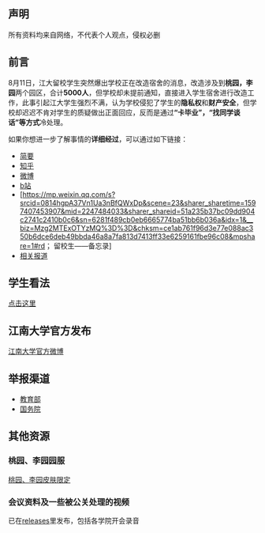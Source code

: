 == 声明 ==
所有资料均来自网络，不代表个人观点，侵权必删 

== 前言 ==
8月11日，江大留校学生突然爆出学校正在改造宿舍的消息，改造涉及到'''桃园，李园'''两个园区，合计'''5000人'''，但学校却未提前通知，直接进入学生宿舍进行改造工作，此事引起江大学生强烈不满，认为学校侵犯了学生的'''隐私权'''和'''财产安全'''，但学校却迟迟不肯对学生的质疑做出正面回应，反而是通过'''“卡毕业”，“找同学谈话”等方式'''冷处理。

如果你想进一步了解事情的'''详细经过'''，可以通过如下链接：
*[https://github.com/Tao-Li-Brothers/jiangnan-university_Tao_Li/blob/master/%E4%BA%8B%E4%BB%B6%E7%BB%8F%E8%BF%87 简要]
*[https://www.zhihu.com/question/413577697 知乎]
*[https://s.weibo.com/weibo/%25E6%25B1%259F%25E5%258D%2597%25E5%25A4%25A7%25E5%25AD%25A6?topnav=1&wvr=6&b=1 微博]
*[https://www.bilibili.com/video/BV1854y1i7nA?from=search&seid=11711711833237032196 b站]
*[https://mp.weixin.qq.com/s?srcid=0814hgpA37Vn1Ua3nBfQWxDp&scene=23&sharer_sharetime=1597407453907&mid=2247484033&sharer_shareid=51a235b37bc09dd904c2741c2410b0c6&sn=6281f489cb0eb6665774ba51bb6b036a&idx=1&__biz=Mzg2MTExOTYzMQ%3D%3D&chksm=ce1ab761f96d3e77e088ac350b6dce6deb49bbda46a8a7fa813d7413ff33e6259161fbe96c08&mpshare=1#rd； 留校生——备忘录]
*[https://iflow.uc.cn/webview/news?app=huawei-iflow&aid=1979717493863863342&cid=100&zzd_from=huawei-iflow&uc_param_str=dndsfrvesvntnwpfgibicp&recoid=2845097058078468136&rd_type=reco&sp_gz=1&enuid=AAOrSyUmp%2BXC0xzevSFP6I2OeGd6GlL0yFczSBGe7fPDGw%3D%3D&from=singlemessage 相关报道]

== 学生看法 ==
[https://github.com/Tao-Li-Brothers/jiangnan-university_Tao_Li/blob/master/%E6%80%BB%E7%BB%93%E4%B9%A6_8_15.pdf 点击这里]

== 江南大学官方发布 ==
[https://weibo.com/vjiangnan 江南大学官方微博]

== 举报渠道 ==
*[http://www.moe.gov.cn/tsjb/client/login.jsp?type=special 教育部]
*[https://link.zhihu.com/?target=https%3A//tousu.www.gov.cn/dc/index.htm 国务院]

== 其他资源 ==
=== 桃园、李园园服 ===
[https://github.com/Tao-Li-Brothers/jiangnan-university_Tao_Li/blob/master/%E6%A1%83%E5%9B%AD%E9%99%90%E5%AE%9A%E7%9A%AE%E8%82%A4.pdf 桃园、李园皮肤限定]

=== 会议资料及一些被公关处理的视频 ===
已在[https://github.com/Tao-Li-Brothers/jiangnan-university_Tao_Li/releases releases]里发布，包括各学院开会录音

